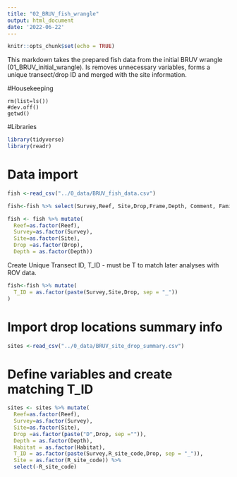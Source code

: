 ---
title: "02_BRUV_fish_wrangle"
output: html_document
date: '2022-06-22'
---

```{r setup, include=FALSE}
knitr::opts_chunk$set(echo = TRUE)
```

This markdown takes the prepared fish data from the initial BRUV wrangle (01_BRUV_initial_wrangle). Is removes unnecessary variables, forms a unique transect/drop ID and merged with the site information.

#Housekeeping
```{}
rm(list=ls())
#dev.off()
getwd()
```

#Libraries
```{r}
library(tidyverse)
library(readr)
```

# Data import

```{r}
fish <-read_csv("../0_data/BRUV_fish_data.csv")

fish<-fish %>% select(Survey,Reef, Site,Drop,Frame,Depth, Comment, Family, Genus, Species,Code, MaxN, Species_name)

fish <- fish %>% mutate(
  Reef=as.factor(Reef),
  Survey=as.factor(Survey),
  Site=as.factor(Site),
  Drop =as.factor(Drop),
  Depth = as.factor(Depth))
```

Create Unique Transect ID, T_ID - must be T to match later analyses with ROV data.

```{r}
fish<-fish %>% mutate(
  T_ID = as.factor(paste(Survey,Site,Drop, sep = "_"))
)

```

# Import drop locations summary info
```{r}
sites <-read_csv("../0_data/BRUV_site_drop_summary.csv")

```
# Define variables and create matching T_ID
```{r}
sites <- sites %>% mutate(
  Reef=as.factor(Reef),
  Survey=as.factor(Survey),
  Site=as.factor(Site),
  Drop =as.factor(paste("D",Drop, sep ="")),
  Depth = as.factor(Depth),
  Habitat = as.factor(Habitat),
  T_ID = as.factor(paste(Survey,R_site_code,Drop, sep = "_")),
  Site = as.factor(R_site_code)) %>% 
  select(-R_site_code)

```